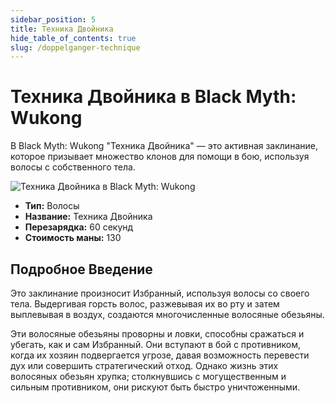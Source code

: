 ```yaml
---
sidebar_position: 5
title: Техника Двойника
hide_table_of_contents: true
slug: /doppelganger-technique
---
```


# Техника Двойника в Black Myth: Wukong

В Black Myth: Wukong "Техника Двойника" — это активная заклинание, которое призывает множество клонов для помощи в бою, используя волосы с собственного тела.

<img
    src="https://image.informedainews.com/fss.gif"
    alt="Техника Двойника в Black Myth: Wukong"
/>

- **Тип:** Волосы
- **Название:** Техника Двойника
- **Перезарядка:** 60 секунд
- **Стоимость маны:** 130

## Подробное Введение

Это заклинание произносит Избранный, используя волосы со своего тела. Выдергивая горсть волос, разжевывая их во рту и затем выплевывая в воздух, создаются многочисленные волосяные обезьяны.

Эти волосяные обезьяны проворны и ловки, способны сражаться и убегать, как и сам Избранный. Они вступают в бой с противником, когда их хозяин подвергается угрозе, давая возможность перевести дух или совершить стратегический отход. Однако жизнь этих волосяных обезьян хрупка; столкнувшись с могущественным и сильным противником, они рискуют быть быстро уничтоженными.
